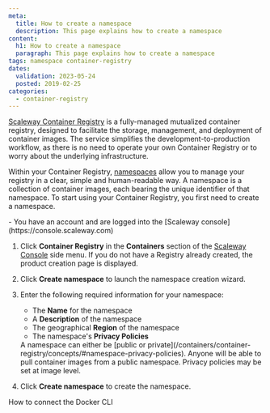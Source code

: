 ```yaml
---
meta:
  title: How to create a namespace
  description: This page explains how to create a namespace
content:
  h1: How to create a namespace
  paragraph: This page explains how to create a namespace
tags: namespace container-registry
dates:
  validation: 2023-05-24
  posted: 2019-02-25
categories:
  - container-registry
---
```


[Scaleway Container Registry](/containers/container-registry/concepts/#container-registry) is a fully-managed mutualized container registry, designed to facilitate the storage, management, and deployment of container images. The service simplifies the development-to-production workflow, as there is no need to operate your own Container Registry or to worry about the underlying infrastructure. 

Within your Container Registry, [namespaces](/containers/container-registry/concepts/#namespace) allow you to manage your registry in a clear, simple and human-readable way. A namespace is a collection of container images, each bearing the unique identifier of that namespace. To start using your Container Registry, you first need to create a namespace. 

<Macro id="iam-requirements" />

<Message type="requirement">
  - You have an account and are logged into the [Scaleway console](https://console.scaleway.com)
</Message>

1. Click **Container Registry** in the **Containers** section of the [Scaleway Console](https://console.scaleway.com) side menu. If you do not have a Registry already created, the product creation page is displayed.
2. Click **Create namespace** to launch the namespace creation wizard.
3. Enter the following required information for your namespace:
    * The **Name** for the namespace
    * A **Description** of the namespace 
    * The geographical **Region** of the namespace
    * The namespace's **Privacy Policies**

    <Message type="note">
      A namespace can either be [public or private](/containers/container-registry/concepts/#namespace-privacy-policies). Anyone will be able to pull container images from a public namespace. Privacy policies may be set at image level.
    </Message>
4. Click **Create namespace** to create the namespace.

<Navigation title="See Also">
  <NextButton to="/containers/container-registry/how-to/connect-docker-cli/">How to connect the Docker CLI</NextButton>
</Navigation>
